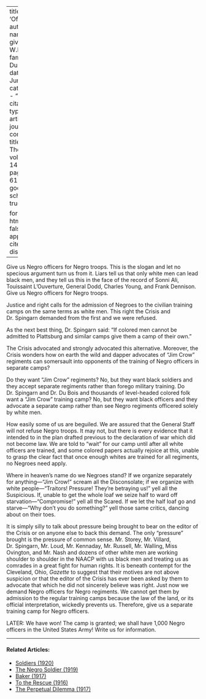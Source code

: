 
---
title: 'Officers'
author:
  - name:
      given: W.E.B.
      family: Du Bois
date: Jun. 1917
categories: 
  - ""
citation: 
  type: article-journal
  container-title: The Crisis
  volume: 14
  issue: 2
  page: 60-61
google-scholar: true

format:
  html:
    toc: false
    appendix-cite-as: display
---



Give us Negro officers for Negro troops. This is the slogan and let no specious argument turn us from it. Liars tell us that only white men can lead black men, and they tell us this in the face of the record of Sonni Ali, Touissaint L'Ouverture, General Dodd, Charles Young, and Frank Dennison. Give us Negro officers for Negro troops. 

Justice and right calls for the admission of Negroes to the civilian training camps on the same terms as white men. This right the <span class="crisis-title">Crisis</span> and Dr. Spingarn demanded from the first and we were refused. 

As the next best thing, Dr. Spingarn said: "If colored men cannot be admitted to Plattsburg and similar camps give them a camp of their own." 

<span class="crisis-title">The Crisis</span> advocated and strongly advocated this alternative. Moreover, the <span class="crisis-title">Crisis</span> wonders how on earth the wild and dapper advocates of "Jim Crow" regiments can somersault into opponents of the training of Negro officers in separate camps? 

Do they want "Jim Crow" regiments? No, but they want black soldiers and they accept separate regiments rather than forego military training. Do Dr. Spingarn and Dr. Du Bois and thousands of level-headed colored folk want a "Jim Crow" training camp? No, but they want black officers and they advocate a separate camp rather than see Negro regiments officered solely by white men. 

How easily some of us are beguiled. We are assured that the General Staff will not refuse Negro troops. It may not, but there is every evidence that it intended to in the plan drafted previous to the declaration of war which did not become law. We are told to "wait" for our camp until after all white officers are trained, and some colored papers actually rejoice at this, unable to grasp the clear fact that once enough whites are trained for all regiments, no Negroes need apply. 

Where in heaven's name do we Negroes stand? If we organize separately for anything---"Jim Crow!" scream all the Disconsolate; if we organize with white people---"Traitors! Pressure! They're betraying us!" yell all the Suspicious. If, unable to get the whole loaf we seize half to ward off starvation---"Compromise!" yell all the Scared. If we let the half loaf go and starve---"Why don't you do something?" yell those same critics, dancing about on their toes. 

It is simply silly to talk about pressure being brought to bear on the editor of the <span class="crisis-title">Crisis</span> or on anyone else to back this demand. The only "pressure" brought is the pressure of common sense. Mr. Storey, Mr. Villard, Dr. Spingarn, Mr. Loud, Mr. Kennaday, Mr. Russell, Mr. Walling, Miss Ovington, and Mr. Nash and dozens of other white men are working shoulder to shoulder in the NAACP with us black men and treating us as comrades in a great fight for human rights. It is beneath contempt for the Cleveland, Ohio, *Gazette* to suggest that their motives are not above suspicion or that the editor of the <span class="crisis-title">Crisis</span> has ever been asked by them to advocate that which he did not sincerely believe was right. Just now we demand Negro officers for Negro regiments. We cannot get them by admission to the regular training camps because the law of the land, or its official interpretation, wickedly prevents us. Therefore, give us a separate training camp for Negro officers. 

LATER: We have won! The camp is granted; we shall have 1,000 Negro officers in the United States Army! Write us for information. 

<!-- Similar articles start here -->
<div  class="clear-wrap"></div>
<hr>
#### Related Articles:

* [Soldiers (1920)](/Volumes/20/03/soldiers.html)
* [The Negro Soldier (1919)](/Volumes/19/02/negro_soldier.html)
* [Baker (1917)](/Volumes/15/02/baker.html)
* [To the Rescue (1916)](/Volumes/12/01/rescue.html)
* [The Perpetual Dilemma (1917)](/Volumes/13/06/perpetual_dilemma.html)

<!-- Similar articles end here -->